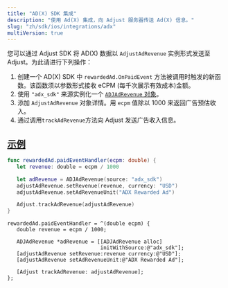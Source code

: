 ```yaml
---
title: "AD(X) SDK 集成"
description: "使用 Ad(X) 集成，向 Adjust 服务器传送 Ad(X) 信息。"
slug: "zh/sdk/ios/integrations/adx"
multiVersion: true
---
```


您可以通过 Adjust SDK 将 AD\(X\) 数据以 `AdjustAdRevenue` 实例形式发送至 Adjust。为此请进行下列操作：

1. 创建一个 AD\(X\) SDK 中 `rewardedAd.OnPaidEvent` 方法被调用时触发的新函数。该函数须以参数形式接收 eCPM \(每千次展示有效成本\)金额。
2. 使用 `"adx_sdk"` 来源实例化一个 [`ADJAdRevenue` 对象](/en/sdk/ios/features/ad-revenue)。
3. 添加 `AdjustAdRevenue` 对象详情。用 `ecpm` 值除以 1000 来返回广告预估收入。
4. 通过调用`trackAdRevenue`方法向 Adjust 发送广告收入信息。

## [示例](example)

<Tabs>
<Tab title="Swift">

```swift
func rewardedAd.paidEventHandler(ecpm: double) {
   let revenue: double = ecpm / 1000

   let adRevenue = ADJAdRevenue(source: "adx_sdk")
   adjustAdRevenue.setRevenue(revenue, currency: "USD")
   adjustAdRevenue.setAdRevenueUnit("ADX Rewarded Ad")

   Adjust.trackAdRevenue(adjustAdRevenue)
}
```

</Tab>
<Tab title="Objective-C">

```objc
rewardedAd.paidEventHandler = ^(double ecpm) {
   double revenue = ecpm / 1000;

   ADJAdRevenue *adRevenue = [[ADJAdRevenue alloc]
                              initWithSource:@"adx_sdk"];
   [adjustAdRevenue setRevenue:revenue currency:@"USD"];
   [adjustAdRevenue setAdRevenueUnit:@"ADX Rewarded Ad"];

   [Adjust trackAdRevenue: adjustAdRevenue];
};
```

</Tab>
</Tabs>
